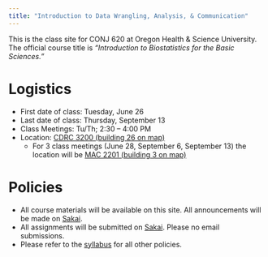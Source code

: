 ```yaml
---
title: "Introduction to Data Wrangling, Analysis, & Communication"
---
```


This is the class site for CONJ 620 at Oregon Health & Science University. The official course title is *"Introduction to Biostatistics for the Basic Sciences."*

# Logistics

- First date of class: Tuesday, June 26
- Last date of class: Thursday, September 13
- Class Meetings: Tu/Th; 2:30 – 4:00 PM
- Location: [CDRC 3200 (building 26 on map)](http://www.ohsu.edu/xd/health/ohsu-near-you/portland/marquam-hill/upload/OHSU-facilities-map.pdf)
    - For 3 class meetings (June 28, September 6, September 13) the location will be [MAC 2201 (building 3 on map)](http://www.ohsu.edu/xd/health/ohsu-near-you/portland/marquam-hill/upload/OHSU-facilities-map.pdf)

# Policies

- All course materials will be available on this site. All announcements will be made on [Sakai](https://sakai.ohsu.edu/portal/site/CONJ-620-1-2040-Su18). 
- All assignments will be submitted on [Sakai](https://sakai.ohsu.edu/portal/site/CONJ-620-1-2040-Su18). Please no email submissions.
- Please refer to the [syllabus](syllabus.html) for all other policies.

